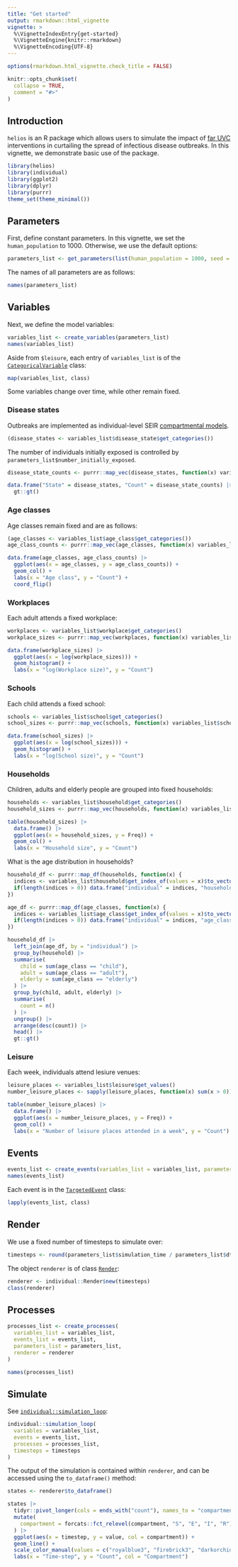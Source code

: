 ```yaml
---
title: "Get started"
output: rmarkdown::html_vignette
vignette: >
  %\VignetteIndexEntry{get-started}
  %\VignetteEngine{knitr::rmarkdown}
  %\VignetteEncoding{UTF-8}
---
```


```r
options(rmarkdown.html_vignette.check_title = FALSE)

knitr::opts_chunk$set(
  collapse = TRUE,
  comment = "#>"
)
```

## Introduction {#intro}

`helios` is an R package which allows users to simulate the impact of [far UVC](https://www.nature.com/articles/s41598-018-21058-w) interventions in curtailing the spread of infectious disease outbreaks.
In this vignette, we demonstrate basic use of the package.

```r
library(helios)
library(individual)
library(ggplot2)
library(dplyr)
library(purrr)
theme_set(theme_minimal())
```

## Parameters {#param}

First, define constant parameters.
In this vignette, we set the `human_population` to 1000.
Otherwise, we use the default options:

```r
parameters_list <- get_parameters(list(human_population = 1000, seed = 1))
```

The names of all parameters are as follows:

```r
names(parameters_list)
```

## Variables {#var}

Next, we define the model variables:

```r
variables_list <- create_variables(parameters_list)
names(variables_list)
```

Aside from `$leisure`, each entry of `variables_list` is of the [`CategoricalVariable`](https://mrc-ide.github.io/individual/reference/CategoricalVariable.html) class:

```r
map(variables_list, class)
```

Some variables change over time, while other remain fixed.

### Disease states

Outbreaks are implemented as individual-level SEIR [compartmental models](https://en.wikipedia.org/wiki/Compartmental_models_in_epidemiology).

```r
(disease_states <- variables_list$disease_state$get_categories())
```

The number of individuals initially exposed is controlled by `parameters_list$number_initially_exposed`.

```r
disease_state_counts <- purrr::map_vec(disease_states, function(x) variables_list$disease_state$get_size_of(values = x))

data.frame("State" = disease_states, "Count" = disease_state_counts) |>
  gt::gt()
```

### Age classes

Age classes remain fixed and are as follows:

```r
(age_classes <- variables_list$age_class$get_categories())
age_class_counts <- purrr::map_vec(age_classes, function(x) variables_list$age_class$get_size_of(values = x))

data.frame(age_classes, age_class_counts) |>
  ggplot(aes(x = age_classes, y = age_class_counts)) +
  geom_col() +
  labs(x = "Age class", y = "Count") +
  coord_flip()
```

### Workplaces

Each adult attends a fixed workplace:

```r
workplaces <- variables_list$workplace$get_categories()
workplace_sizes <- purrr::map_vec(workplaces, function(x) variables_list$workplace$get_size_of(values = x))

data.frame(workplace_sizes) |>
  ggplot(aes(x = log(workplace_sizes))) +
  geom_histogram() +
  labs(x = "log(Workplace size)", y = "Count")
```

### Schools

Each child attends a fixed school:

```r
schools <- variables_list$school$get_categories()
school_sizes <- purrr::map_vec(schools, function(x) variables_list$school$get_size_of(values = x))

data.frame(school_sizes) |>
  ggplot(aes(x = log(school_sizes))) +
  geom_histogram() +
  labs(x = "log(School size)", y = "Count")
```

### Households

Children, adults and elderly people are grouped into fixed households:

```r
households <- variables_list$household$get_categories()
household_sizes <- purrr::map_vec(households, function(x) variables_list$household$get_size_of(values = x))

table(household_sizes) |>
  data.frame() |>
  ggplot(aes(x = household_sizes, y = Freq)) +
  geom_col() +
  labs(x = "Household size", y = "Count")
```

What is the age distribution in households?

```r
household_df <- purrr::map_df(households, function(x) {
  indices <- variables_list$household$get_index_of(values = x)$to_vector()
  if(length(indices > 0)) data.frame("individual" = indices, "household" = as.numeric(x))
})

age_df <- purrr::map_df(age_classes, function(x) {
  indices <- variables_list$age_class$get_index_of(values = x)$to_vector()
  if(length(indices > 0)) data.frame("individual" = indices, "age_class" = x)
})

household_df |>
  left_join(age_df, by = "individual") |>
  group_by(household) |>
  summarise(
    child = sum(age_class == "child"),
    adult = sum(age_class == "adult"),
    elderly = sum(age_class == "elderly")
  ) |>
  group_by(child, adult, elderly) |>
  summarise(
    count = n()
  ) |>
  ungroup() |>
  arrange(desc(count)) |>
  head() |>
  gt::gt()
```


### Leisure

Each week, individuals attend lesiure venues:

```r
leisure_places <- variables_list$leisure$get_values()
number_leisure_places <- sapply(leisure_places, function(x) sum(x > 0))

table(number_leisure_places) |>
  data.frame() |>
  ggplot(aes(x = number_leisure_places, y = Freq)) +
  geom_col() +
  labs(x = "Number of leisure places attended in a week", y = "Count")
```

## Events

```r
events_list <- create_events(variables_list = variables_list, parameters_list = parameters_list)
names(events_list)
```

Each event is in the [`TargetedEvent`](https://mrc-ide.github.io/individual/reference/TargetedEvent.html) class:

```r
lapply(events_list, class)
```

## Render

We use a fixed number of timesteps to simulate over:

```r
timesteps <- round(parameters_list$simulation_time / parameters_list$dt)
```

The object `renderer` is of class [`Render`](https://mrc-ide.github.io/individual/reference/Render.html):

```r
renderer <- individual::Render$new(timesteps)
class(renderer)
```

## Processes

```r
processes_list <- create_processes(
  variables_list = variables_list,
  events_list = events_list,
  parameters_list = parameters_list,
  renderer = renderer
)

names(processes_list)
```

## Simulate

See [`individual::simulation_loop`](https://mrc-ide.github.io/individual/reference/simulation_loop.html):

```r
individual::simulation_loop(
  variables = variables_list,
  events = events_list,
  processes = processes_list,
  timesteps = timesteps
)
```

The output of the simulation is contained within `renderer`, and can be accessed using the `to_dataframe()` method:

```r
states <- renderer$to_dataframe()

states |>
  tidyr::pivot_longer(cols = ends_with("count"), names_to = "compartment", values_to = "value", names_pattern = "(.*)_count") |>
  mutate(
    compartment = forcats::fct_relevel(compartment, "S", "E", "I", "R")
  ) |>
  ggplot(aes(x = timestep, y = value, col = compartment)) +
  geom_line() +
  scale_color_manual(values = c("royalblue3", "firebrick3", "darkorchid3", "orange2")) +
  labs(x = "Time-step", y = "Count", col = "Compartment")
```
